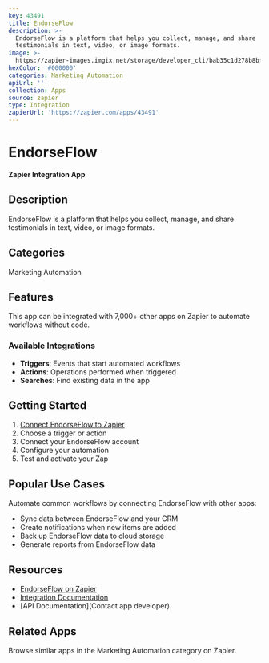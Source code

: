 ```yaml
---
key: 43491
title: EndorseFlow
description: >-
  EndorseFlow is a platform that helps you collect, manage, and share
  testimonials in text, video, or image formats.
image: >-
  https://zapier-images.imgix.net/storage/developer_cli/bab35c1d278b8bff0a2baae8936184ee.png?auto=format%2Ccompress&ixlib=python-3.0.0&q=50
hexColor: '#000000'
categories: Marketing Automation
apiUrl: ''
collection: Apps
source: zapier
type: Integration
zapierUrl: 'https://zapier.com/apps/43491'
---
```

# EndorseFlow

**Zapier Integration App**

## Description

EndorseFlow is a platform that helps you collect, manage, and share testimonials in text, video, or image formats.

## Categories

Marketing Automation

## Features

This app can be integrated with 7,000+ other apps on Zapier to automate workflows without code.

### Available Integrations

- **Triggers**: Events that start automated workflows
- **Actions**: Operations performed when triggered
- **Searches**: Find existing data in the app

## Getting Started

1. [Connect EndorseFlow to Zapier](https://zapier.com/apps/43491)
2. Choose a trigger or action
3. Connect your EndorseFlow account
4. Configure your automation
5. Test and activate your Zap

## Popular Use Cases

Automate common workflows by connecting EndorseFlow with other apps:

- Sync data between EndorseFlow and your CRM
- Create notifications when new items are added
- Back up EndorseFlow data to cloud storage
- Generate reports from EndorseFlow data

## Resources

- [EndorseFlow on Zapier](https://zapier.com/apps/43491)
- [Integration Documentation](https://zapier.com/apps/43491/integrations)
- [API Documentation](Contact app developer)

## Related Apps

Browse similar apps in the Marketing Automation category on Zapier.
